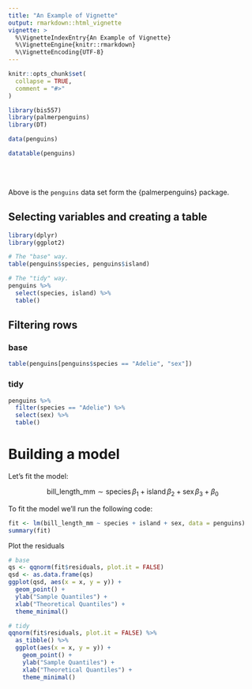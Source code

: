 ```yaml
---
title: "An Example of Vignette"
output: rmarkdown::html_vignette
vignette: >
  %\VignetteIndexEntry{An Example of Vignette}
  %\VignetteEngine{knitr::rmarkdown}
  %\VignetteEncoding{UTF-8}
---
```


```r
knitr::opts_chunk$set(
  collapse = TRUE,
  comment = "#>"
)

```

```r
library(bis557)
library(palmerpenguins)
library(DT)

data(penguins)

datatable(penguins)
```

<br><br>

Above is the `penguins` data set form the {palmerpenguins} package.

## Selecting variables and creating a table

```r
library(dplyr)
library(ggplot2)

# The "base" way.
table(penguins$species, penguins$island)

# The "tidy" way.
penguins %>%
  select(species, island) %>%
  table()

```


## Filtering rows

### base
```r
table(penguins[penguins$species == "Adelie", "sex"])
```

### tidy
```r
penguins %>%
  filter(species == "Adelie") %>%
  select(sex) %>%
  table()
```
# Building a model

Let's fit the model:

$$
\text{bill_length_mm} \sim \text{species} \, \beta_1 + \text{island} \, \beta_2 + \text{sex} \, \beta_3 + \beta_0
$$

To fit the model we'll run the following code:

```r
fit <- lm(bill_length_mm ~ species + island + sex, data = penguins)
summary(fit)
```

Plot the residuals
```r
# base
qs <- qqnorm(fit$residuals, plot.it = FALSE)
qsd <- as.data.frame(qs)
ggplot(qsd, aes(x = x, y = y)) + 
  geom_point() +
  ylab("Sample Quantiles") +
  xlab("Theoretical Quantiles") +
  theme_minimal()
```

```r
# tidy
qqnorm(fit$residuals, plot.it = FALSE) %>%
  as_tibble() %>%
  ggplot(aes(x = x, y = y)) + 
    geom_point() +
    ylab("Sample Quantiles") +
    xlab("Theoretical Quantiles") +
    theme_minimal()
```
